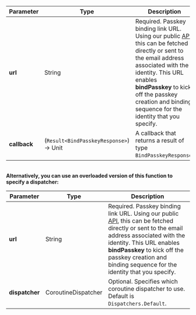 | Parameter | Type | Description |
| --- | --- | --- |
| **url** | String | Required. Passkey binding link URL. Using our public [API](https://developer.beyondidentity.com/api/v1#tag/Credential-Binding-Jobs/operation/CreateCredentialBindingJob), this can be fetched directly or sent to the email address associated with the identity. This URL enables **bindPasskey** to kick off the passkey creation and binding sequence for the identity that you specify. |
| **callback** | (`Result<BindPasskeyResponse>`) -> Unit | A callback that returns a result of type `BindPasskeyResponse`. |

<br />
<b>Alternatively, you can use an overloaded version of this function to specify a dispatcher:</b>

| Parameter | Type | Description |
| --- | --- | --- |
| **url** | String | Required. Passkey binding link URL. Using our public [API](https://developer.beyondidentity.com/api/v1#tag/Credential-Binding-Jobs/operation/CreateCredentialBindingJob), this can be fetched directly or sent to the email address associated with the identity. This URL enables **bindPasskey** to kick off the passkey creation and binding sequence for the identity that you specify. |
| **dispatcher** | CoroutineDispatcher | Optional. Specifies which coroutine dispatcher to use. Default is `Dispatchers.Default`. |
